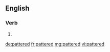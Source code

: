 ==English==

===Verb===
{{head|en}}

# {{en-past of|patter}}

[[de:pattered]]
[[fr:pattered]]
[[mg:pattered]]
[[vi:pattered]]